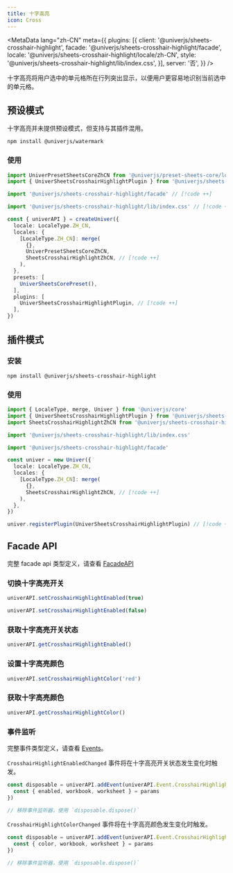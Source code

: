 ```yaml
---
title: 十字高亮
icon: Cross
---
```


<MetaData
  lang="zh-CN"
  meta={{
    plugins: [{
      client: '@univerjs/sheets-crosshair-highlight',
      facade: '@univerjs/sheets-crosshair-highlight/facade',
      locale: '@univerjs/sheets-crosshair-highlight/locale/zh-CN',
      style: '@univerjs/sheets-crosshair-highlight/lib/index.css',
    }],
    server: '否',
  }}
/>

十字高亮将用户选中的单元格所在行列突出显示，以便用户更容易地识别当前选中的单元格。

## 预设模式

十字高亮并未提供预设模式，但支持与其插件混用。

```package-install
npm install @univerjs/watermark
```

### 使用

```typescript
import UniverPresetSheetsCoreZhCN from '@univerjs/preset-sheets-core/locales/zh-CN'
import { UniverSheetsCrosshairHighlightPlugin } from '@univerjs/sheets-crosshair-highlight' // [!code ++]

import '@univerjs/sheets-crosshair-highlight/facade' // [!code ++]

import '@univerjs/sheets-crosshair-highlight/lib/index.css' // [!code ++]

const { univerAPI } = createUniver({
  locale: LocaleType.ZH_CN,
  locales: {
    [LocaleType.ZH_CN]: merge(
      {},
      UniverPresetSheetsCoreZhCN,
      SheetsCrosshairHighlightZhCN, // [!code ++]
    ),
  },
  presets: [
    UniverSheetsCorePreset(),
  ],
  plugins: [
    UniverSheetsCrosshairHighlightPlugin, // [!code ++]
  ],
})
```

## 插件模式

### 安装

```package-install
npm install @univerjs/sheets-crosshair-highlight
```

### 使用

```typescript
import { LocaleType, merge, Univer } from '@univerjs/core'
import { UniverSheetsCrosshairHighlightPlugin } from '@univerjs/sheets-crosshair-highlight'
import SheetsCrosshairHighlightZhCN from '@univerjs/sheets-crosshair-highlight/locale/zh-CN'

import '@univerjs/sheets-crosshair-highlight/lib/index.css'

import '@univerjs/sheets-crosshair-highlight/facade'

const univer = new Univer({
  locale: LocaleType.ZH_CN,
  locales: {
    [LocaleType.ZH_CN]: merge(
      {},
      SheetsCrosshairHighlightZhCN, // [!code ++]
    ),
  },
})

univer.registerPlugin(UniverSheetsCrosshairHighlightPlugin) // [!code ++]
```

## Facade API

完整 facade api 类型定义，请查看 [FacadeAPI](https://reference.univer.ai/zh-CN)

### 切换十字高亮开关

```typescript
univerAPI.setCrosshairHighlightEnabled(true)

univerAPI.setCrosshairHighlightEnabled(false)
```

### 获取十字高亮开关状态

```typescript
univerAPI.getCrosshairHighlightEnabled()
```

### 设置十字高亮颜色

```typescript
univerAPI.setCrosshairHighlightColor('red')
```

### 获取十字高亮颜色

```typescript
univerAPI.getCrosshairHighlightColor()
```

### 事件监听

完整事件类型定义，请查看 [Events](https://reference.univer.ai/zh-CN/classes/FEventName)。

`CrosshairHighlightEnabledChanged` 事件将在十字高亮开关状态发生变化时触发。

```typescript
const disposable = univerAPI.addEvent(univerAPI.Event.CrosshairHighlightEnabledChanged, (params) => {
  const { enabled, workbook, worksheet } = params
})

// 移除事件监听器，使用 `disposable.dispose()`
```

`CrosshairHighlightColorChanged` 事件将在十字高亮颜色发生变化时触发。

```typescript
const disposable = univerAPI.addEvent(univerAPI.Event.CrosshairHighlightColorChanged, (params) => {
  const { color, workbook, worksheet } = params
})

// 移除事件监听器，使用 `disposable.dispose()`
```
